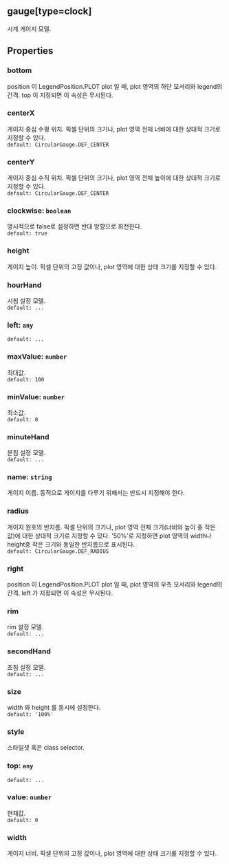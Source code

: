 ## gauge[type=clock]
시계 게이지 모델.
## Properties

### bottom
position 이  LegendPosition.PLOT plot 일 때, plot 영역의 하단 모서리와 legend의 간격.
 top 이 지정되면 이 속성은 무시된다.  

### centerX
게이지 중심 수평 위치.
픽셀 단위의 크기나, plot 영역 전체 너비에 대한 상대적 크기로 지정할 수 있다.  
`default: CircularGauge.DEF_CENTER`  

### centerY
게이지 중심 수직 위치.
픽셀 단위의 크기나, plot 영역 전체 높이에 대한 상대적 크기로 지정할 수 있다.  
`default: CircularGauge.DEF_CENTER`  

### clockwise: `boolean`
명시적으로 false로 설정하면 반대 방향으로 회전한다.  
`default: true`  

### height
게이지 높이.
픽셀 단위의 고정 값이나, plot 영역에 대한 상태 크기롤 지정할 수 있다.  

### hourHand
시침 설정 모델.  
`default: ...`  

### left: `any`
`default: ...`  

### maxValue: `number`
최대값.  
`default: 100`  

### minValue: `number`
최소값.  
`default: 0`  

### minuteHand
분침 설정 모델.  
`default: ...`  

### name: `string`
게이지 이름.
동적으로 게이지를 다루기 위해서는 반드시 지정해야 한다.  

### radius
게이지 원호의 반지름.
픽셀 단위의 크기나, plot 영역 전체 크기(너비와 높이 중 작은 값)에 대한 상대적 크기로 지정할 수 있다.
'50%'로 지정하면 plot 영역의 width나 height중 작은 크기와 동일한 반지름으로 표시된다.  
`default: CircularGauge.DEF_RADIUS`  

### right
position 이  LegendPosition.PLOT plot 일 때, plot 영역의 우측 모서리와 legend의 간격.
 left 가 지정되면 이 속성은 무시된다.  

### rim
rim 설정 모델.  
`default: ...`  

### secondHand
초침 설정 모델.  
`default: ...`  

### size
width 와  height 를 동시에 설정한다.  
`default: '100%'`  

### style
스타일셋 혹은 class selector.  

### top: `any`
`default: ...`  

### value: `number`
현재값.  
`default: 0`  

### width
게이지 너비.
픽셀 단위의 고정 값이나, plot 영역에 대한 상태 크기롤 지정할 수 있다.  
